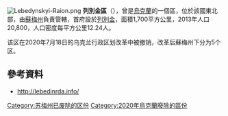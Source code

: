 [[Image:Lebedynskyi-Raion.png|thumb]]
'''列別金區'''（{{lang-uk|Лебединський район}}），曾是[[烏克蘭|烏克蘭]]的一個區，位於該國東北部，由[[蘇梅州|蘇梅州]]負責管轄，首府設於[[列別金|列別金]]，面積1,700平方公里，2013年人口20,800，人口密度每平方公里12.24人。

该区在2020年7月18日的乌克兰行政区划改革中被撤销，改革后蘇梅州下分为5个区。

==參考資料==
* http://lebedinrda.info/ {{Wayback|url=http://lebedinrda.info/ |date=20201026155040 }}

{{Sumy-geo-stub}}

{{DEFAULTSORT:Лебединський район}}
[[Category:苏梅州已废除的区份|Category:苏梅州已废除的区份]]
[[Category:2020年烏克蘭廢除的區份|Category:2020年烏克蘭廢除的區份]]